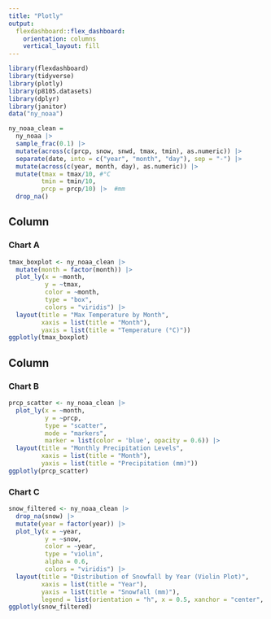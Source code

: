 ```yaml
---
title: "Plotly"
output: 
  flexdashboard::flex_dashboard:
    orientation: columns
    vertical_layout: fill
---
```


```r
library(flexdashboard)
library(tidyverse)
library(plotly)
library(p8105.datasets)
library(dplyr)
library(janitor)
data("ny_noaa")
```

```r
ny_noaa_clean =
  ny_noaa |> 
  sample_frac(0.1) |> 
  mutate(across(c(prcp, snow, snwd, tmax, tmin), as.numeric)) |> 
  separate(date, into = c("year", "month", "day"), sep = "-") |> 
  mutate(across(c(year, month, day), as.numeric)) |> 
  mutate(tmax = tmax/10, #°C
         tmin = tmin/10,
         prcp = prcp/10) |>  #mm 
  drop_na()
```

Column {data-width=650}
-----------------------------------------------------------------------

### Chart A

```r
tmax_boxplot <- ny_noaa_clean |> 
  mutate(month = factor(month)) |> 
  plot_ly(x = ~month, 
          y = ~tmax, 
          color = ~month, 
          type = "box", 
          colors = "viridis") |>
  layout(title = "Max Temperature by Month", 
         xaxis = list(title = "Month"), 
         yaxis = list(title = "Temperature (°C)"))
ggplotly(tmax_boxplot)
```

Column {data-width=350}
-----------------------------------------------------------------------

### Chart B

```r
prcp_scatter <- ny_noaa_clean |> 
  plot_ly(x = ~month, 
          y = ~prcp, 
          type = "scatter", 
          mode = "markers", 
          marker = list(color = 'blue', opacity = 0.6)) |>
  layout(title = "Monthly Precipitation Levels",
         xaxis = list(title = "Month"),
         yaxis = list(title = "Precipitation (mm)"))
ggplotly(prcp_scatter)
```

### Chart C

```r
snow_filtered <- ny_noaa_clean |>
  drop_na(snow) |>
  mutate(year = factor(year)) |>
  plot_ly(x = ~year, 
          y = ~snow, 
          color = ~year, 
          type = "violin", 
          alpha = 0.6, 
          colors = "viridis") |>
  layout(title = "Distribution of Snowfall by Year (Violin Plot)", 
         xaxis = list(title = "Year"), 
         yaxis = list(title = "Snowfall (mm)"), 
         legend = list(orientation = "h", x = 0.5, xanchor = "center", y = -0.2))
ggplotly(snow_filtered)
```

